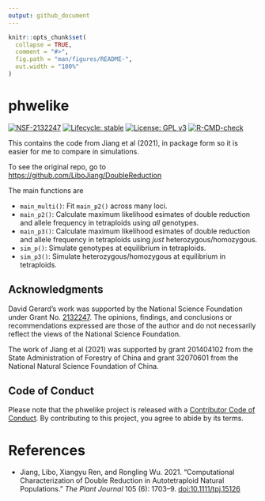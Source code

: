 ```yaml
---
output: github_document
---
```


<!-- README.md is generated from README.Rmd. Please edit that file -->

```r
knitr::opts_chunk$set(
  collapse = TRUE,
  comment = "#>",
  fig.path = "man/figures/README-",
  out.width = "100%"
)
```

# phwelike

<!-- badges: start -->
[![NSF-2132247](https://img.shields.io/badge/NSF-2132247-blue.svg)](https://nsf.gov/awardsearch/showAward?AWD_ID=2132247)
[![Lifecycle: stable](https://img.shields.io/badge/lifecycle-stable-brightgreen.svg)](https://lifecycle.r-lib.org/articles/stages.html#stable)
[![License: GPL v3](https://img.shields.io/badge/License-GPL%20v3-blue.svg)](https://www.gnu.org/licenses/gpl-3.0)
[![R-CMD-check](https://github.com/dcgerard/phwelike/workflows/R-CMD-check/badge.svg)](https://github.com/dcgerard/phwelike/actions)
<!-- badges: end -->

This contains the code from Jiang et al (2021), in package form so it 
is easier for me to compare in simulations.

To see the original repo, go to <https://github.com/LiboJiang/DoubleReduction>

The main functions are

- `main_multi()`: Fit `main_p2()` across many loci.
- `main_p2()`: Calculate maximum likelihood esimates of double reduction
    and allele frequency in tetraploids using *all* genotypes.
- `main_p3()`: Calculate maximum likelihood esimates of double reduction
    and allele frequency in tetraploids using *just* heterozygous/homozygous.
- `sim_p()`: Simulate genotypes at equilibrium in tetraploids.
- `sim_p3()`: Simulate heterozygous/homozygous at equilibrium in tetraploids.

## Acknowledgments

David Gerard's work was supported by the National Science Foundation under Grant No. [2132247](https://www.nsf.gov/awardsearch/showAward?AWD_ID=2132247). The opinions, findings, and conclusions or recommendations expressed are those of the author and do not necessarily reflect the views of the National Science Foundation.

The work of Jiang et al (2021) was supported by grant 201404102 from the State Administration of Forestry of China and grant 32070601 from the National Natural Science Foundation of China.

## Code of Conduct

Please note that the phwelike project is released with a [Contributor Code of Conduct](https://contributor-covenant.org/version/2/0/CODE_OF_CONDUCT.html). By contributing to this project, you agree to abide by its terms.

# References

- Jiang, Libo, Xiangyu Ren, and Rongling Wu. 2021. "Computational Characterization of Double Reduction in Autotetraploid Natural Populations." *The Plant Journal* 105 (6): 1703–9. [doi:10.1111/tpj.15126](https://doi.org/10.1111/tpj.15126)

